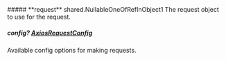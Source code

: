 
<Collapsible>
    ##### **request** shared.NullableOneOfRefInObject1
    The request object to use for the request.
    <Collapsible.Break/>
    <NullableOneOfRefInObject1/>
</Collapsible>

##### **config?** [AxiosRequestConfig](https://axios-http.com/docs/req_config)
Available config options for making requests.

